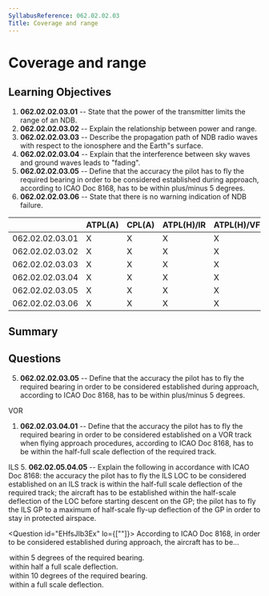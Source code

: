 ```yaml
---
SyllabusReference: 062.02.02.03
Title: Coverage and range
---
```


# Coverage and range

## Learning Objectives

1. **062.02.02.03.01** -- State that the power of the transmitter limits the
   range of an NDB.
2. **062.02.02.03.02** -- Explain the relationship between power and range.
3. **062.02.02.03.03** -- Describe the propagation path of NDB radio waves with
   respect to the ionosphere and the Earth"s surface.
4. **062.02.02.03.04** -- Explain that the interference between sky waves and
   ground waves leads to "fading".
5. **062.02.02.03.05** -- Define that the accuracy the pilot has to fly the
   required bearing in order to be considered established during approach,
   according to ICAO Doc 8168, has to be within plus/minus 5 degrees.
6. **062.02.02.03.06** -- State that there is no warning indication of NDB
   failure.

|                 | ATPL(A) | CPL(A) | ATPL(H)/IR | ATPL(H)/VFR | CPL(H) | IR  | CBIR(A) |
| --------------- | ------- | ------ | ---------- | ----------- | ------ | --- | ------- |
| 062.02.02.03.01 | X       | X      | X          | X           | X      | X   | X       |
| 062.02.02.03.02 | X       | X      | X          | X           | X      | X   | X       |
| 062.02.02.03.03 | X       | X      | X          | X           | X      | X   | X       |
| 062.02.02.03.04 | X       | X      | X          | X           | X      | X   | X       |
| 062.02.02.03.05 | X       | X      | X          | X           | X      | X   | X       |
| 062.02.02.03.06 | X       | X      | X          | X           | X      | X   | X       |

## Summary

## Questions

5. **062.02.02.03.05** -- Define that the accuracy the pilot has to fly the
   required bearing in order to be considered established during approach,
   according to ICAO Doc 8168, has to be within plus/minus 5 degrees.

VOR

1.  **062.02.03.04.01** -- Define that the accuracy the pilot has to fly the
    required bearing in order to be considered established on a VOR track when
    flying approach procedures, according to ICAO Doc 8168, has to be within the
    half-full scale deflection of the required track.

ILS 5. **062.02.05.04.05** -- Explain the following in accordance with ICAO Doc
8168: the accuracy the pilot has to fly the ILS LOC to be considered established
on an ILS track is within the half-full scale deflection of the required track;
the aircraft has to be established within the half-scale deflection of the LOC
before starting descent on the GP; the pilot has to fly the ILS GP to a maximum
of half-scale fly-up deflection of the GP in order to stay in protected
airspace.

<Question id="EHfsJIb3Ex" lo={[""]}>
  <Text variant="oneCorrect">
    According to ICAO Doc 8168, in order to be considered established during
    <Subject /> approach, the aircraft has to be...
  </Text>
  <Option id="EHfsJIb3Ex-1" subject={["an NDB"]}>
    within 5 degrees of the required bearing.
  </Option>
  <Option id="EHfsJIb3Ex-2" subject={["an ILS", "a VOR track when flying an"]}>
    within half a full scale deflection.
  </Option>
  <Option id="EHfsJIb3Ex-3">within 10 degrees of the required bearing.</Option>
  <Option id="EHfsJIb3Ex-4">within a full scale deflection.</Option>
</Question>
